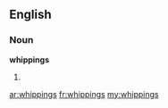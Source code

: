 ==English==

===Noun===
'''whippings'''

# {{plural of|[[whipping]]}}

[[ar:whippings]]
[[fr:whippings]]
[[my:whippings]]